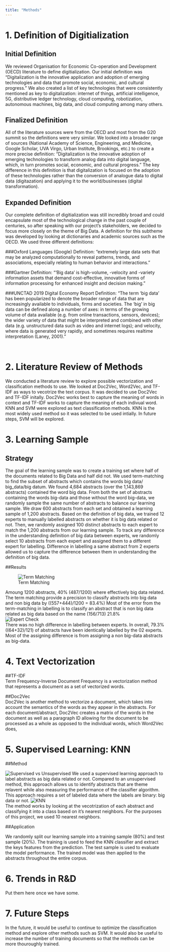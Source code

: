 ```yaml
---
title: "Methods"
---
```

# **1. Definition of Digitialization**  
## Initial Definition  
We reviewed Organisation for Economic Co-operation and Development (OECD) literature to define digitialization. Our initial definition was "Digitalization is the innovative application and adoption of emerging technologies and data that promote social, economic, and cultural progress." We also created a list of key technologies that were consistently mentioned as key to digitalization: internet of things, artificial intelligence, 5G, distributive ledger technology, cloud computing,  robotization, autonomous machines, big data, and cloud computing among many others. 

## Finalized Definition  
All of the literature sources were from the OECD and most from the G20 summit so the definitions were very similar. We looked into a broader range of sources (National Academy of Science, Engineering, and Medicine, Google Scholar, UVA Virgo, Urban Institute, Brookings, etc.) to create a more precise definition: "Digitalization is the innovative adoption of emerging technologies to transform analog data into digital language, which, in turn promotes social, economic, and cultural progress." The key difference in this definition is that digitalization is focused on the adoption of these technologies rather than the conversion of analogue data to digital data (digitazation) and applying it to the world/businesses (digital transformation).

## Expanded Definition  
Our complete definition of digitialization was still incredibly broad and could encapsulate most of the technological change in the past couple of centuries, so after speaking with our project's stakeholders, we decided to focus more closely on the theme of Big Data. A definition for this subtheme was developed by looking at dictionaries and academic sources such as the OECD. We used three different definitions:

###Oxford Languages (Google) Definition: 
“extremely large data sets that may be analyzed computationally to reveal patterns, trends, and associations, especially relating to human behavior and interactions.”

###Gartner Definition: 
“‘Big data’ is high-volume, -velocity and -variety information assets that demand cost-effective, innovative forms of information processing for enhanced insight and decision making.”

###UNCTAD 2019 Digital Economy Report Definition: 
“The term ‘big data’ has been popularized to denote the broader range of data that are increasingly available to individuals, firms and societies. The ‘big’ in big data can be defined along a number of axes: in terms of the growing volume of data available (e.g. from online transactions, sensors, devices); the wider variety of data that might be interpreted and combined with other data (e.g. unstructured data such as video and internet logs); and velocity, where data is generated very rapidly, and sometimes requires realtime interpretation (Laney, 2001).”

<br> 

# **2. Literature Review of Methods**   
  
We conducted a literature review to explore possible vectorization and classification methods to use. We looked at Doc2Vec, Word2Vec, and TF-IDF as ways to vecotrize the text corpus. It was decided to use Doc2Vec and TF-IDF initally. Doc2Vec works best to capture the meaning of words in context and TF-IDF works to capture the meaning of each indivual word. KNN and SVM were explored as text classification methods. KNN is the most widely used method so it was selected to be used intially. In future steps, SVM will be explored.  


# **3. Learning Sample**  
## Strategy  
The goal of the learning sample was to create a training set where half of the documents related to Big Data and half did not. We used term-matching to find the subset of abstracts which contains the words big data/ big_data/big datum. We found 4,684 abstracts (over the 1,143,869 abstracts) contained the word big data. From both the set of abstracts containing the words big-data and those without the word big-data, we randomly sample the same number of abstracts to balance our learning sample. We draw 600 abstracts from each set and obtained a learning sample of 1,200 abstracts. Based on the definition of big data, we trained 12 experts to manually labelled abstracts on whether it is big data related or not. Then, we randomly assigned 100 distinct abstracts to each expert to match the 1,200 abstracts from our learning sample. To track any difference in the understanding definition of big data between experts, we randomly select 10 abstracts from each expert and assigned them to a different expert for labelling. Difference in labelling a same abstract from 2 experts allowed us to capture the difference between them in understanding the definition of big data.  

##Results  

![Term Matching](www/term_matching.PNG)  

Amoung 1200 abstracts, 40% (487/1200) where effectively big data related. The term matching provide a precision to classify abstracts into big data and non big data by ((557+444)/1200 = 83.4%) Most of the error from the term-matching in labelling is to classify an abstract that is non big data related as big data based on the name (156/713) 21.8%  
![Expert Check](www/expert_check.PNG)  
There was no high difference in labelling between experts. In overall, 79.3% ((64+32)/121) of abstracts have been identically labelled by the 02 experts. Most of the assigning difference is from assigning a non big-data abstracts as big-data.
  
# **4. Text Vectorization**  

##TF-IDF  
Term Frequency-Inverse Document Frequency is a vectorization method that represents a document as a set of vectorized words.  

##Doc2Vec  
Doc2Vec is another method to vectorize a document, which takes into account the semantics of the words as they appear in the abstracts. For each document/abstract, Doc2Vec creates a matrix of the words in the document as well as a paragraph ID allowing for the document to be processed as a whole as opposed to the individual words, which Word2Vec does,
  

# **5. Supervised Learning: KNN**  

##Method  

![Supervised vs Unsupervised](www/supervised.PNG)
We used a supervised learning approach to label abstracts as big data related or not. Compared to an unsupervised method, this approach allows us to identify abstracts that are theme relavent while also measuring the performance of the classifier algorithm. This approach requires a set of labeled data where the labels are binary: big data or not. 
![KNN](www/knn.PNG)  
The method works by looking at the vecotrization of each abstract and classifying it into a class based on it's nearest neighbors. For the purposes of this project, we used 10 nearest neighbors.  

##Application  

We randomly split our learning sample into a training sample (80%) and test sample (20%). The training is used to feed the KNN classifier and extract the keys features from the prediction. The test sample is used to evaluate the model performance. The trained model was then applied to the abstracts throughout the entire corpus.  

# **6. Trends in R&D**  
  
  Put them here once we have some.  
  
# **7. Future Steps**  
In the future, it would be useful to continue to optimize the classification method and explore other methods such as SVM. It would also be useful to increase the number of training documents so that the methods can be more thouroughly trained.

